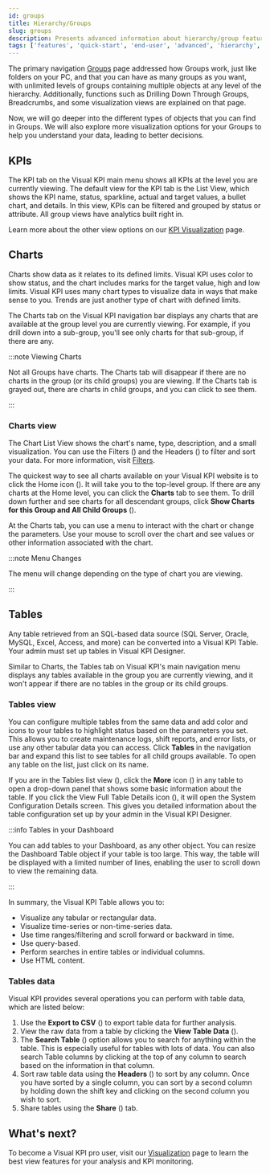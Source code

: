 ```yaml
---
id: groups
title: Hierarchy/Groups
slug: groups
description: Presents advanced information about hierarchy/group features of Visual KPIs software for an end user.
tags: ['features', 'quick-start', 'end-user', 'advanced', 'hierarchy', 'groups']
---
```



The primary navigation [Groups](/docs/end-user/basic-navigation/groups) page addressed how Groups work, just like folders on your PC, and that you can have as many groups as you want, with unlimited levels of groups containing multiple objects at any level of the hierarchy. Additionally, functions such as Drilling Down Through Groups, Breadcrumbs, and some visualization views are explained on that page.

Now, we will go deeper into the different types of objects that you can find in Groups. We will also explore more visualization options for your Groups to help you understand your data, leading to better decisions.

## KPIs

The KPI tab on the Visual KPI main menu shows all KPIs at the level you are currently viewing. The default view for the KPI tab is the List View, which shows the KPI name, status, sparkline, actual and target values, a bullet chart, and details. In this view, KPIs can be filtered and grouped by status or attribute. All group views have analytics built right in.

Learn more about the other view options on our [KPI Visualization](/docs/end-user/features/visualizations/kpi) page.

## Charts

Charts show data as it relates to its defined limits. Visual KPI uses color to show status, and the chart includes marks for the target value, high and low limits. Visual KPI uses many chart types to visualize data in ways that make sense to you. Trends are just another type of chart with defined limits.

The Charts tab on the Visual KPI navigation bar displays any charts that are available at the group level you are currently viewing. For example, if you drill down into a sub-group, you'll see only charts for that sub-group, if there are any.

:::note Viewing Charts

Not all Groups have charts. The Charts tab will disappear if there are no charts in the group (or its child groups) you are viewing. If the Charts tab is grayed out, there are charts in child groups, and you can click to see them.

:::

### Charts view

The Chart List View shows the chart's name, type, description, and a small visualization. You can use the Filters (<SvgFont icon="184"/>) and the Headers (<SvgFont icon="252"/>) to filter and sort your data. For more information, visit [Filters](/docs/end-user/basic-navigation/visualization/#filters).

The quickest way to see all charts available on your Visual KPI website is to click the Home icon (<SvgFont icon="266"/>). It will take you to the top-level group. If there are any charts at the Home level, you can click the **Charts** tab to see them. To drill down further and see charts for all descendant groups, click **Show Charts for this Group and All Child Groups** (<SvgFont icon="208"/>).

At the Charts tab, you can use a menu to interact with the chart or change the parameters. Use your mouse to scroll over the chart and see values or other information associated with the chart.

:::note Menu Changes

The menu will change depending on the type of chart you are viewing.

:::

<StylizedImage
  imgURL="img/docs/end-user/features/groups/features-chartsview2.gif"
  alt="Charts View"
/>

## Tables

Any table retrieved from an SQL-based data source (SQL Server, Oracle, MySQL, Excel, Access, and more) can be converted into a Visual KPI Table. Your admin must set up tables in Visual KPI Designer.

Similar to Charts, the Tables tab on Visual KPI's main navigation menu displays any tables available in the group you are currently viewing, and it won't appear if there are no tables in the group or its child groups.

### Tables view

You can configure multiple tables from the same data and add color and icons to your tables to highlight status based on the parameters you set. This allows you to create maintenance logs, shift reports, and error lists, or use any other tabular data you can access. Click **Tables** in the navigation bar and expand this list to see tables for all child groups available. To open any table on the list, just click on its name.

If you are in the Tables list view (<SvgFont icon="206"/>), click the **More** icon (<SvgFont icon="128"/>) in any table to open a drop-down panel that shows some basic information about the table. If you click the View Full Table Details icon (<SvgFont icon="127"/>), it will open the System Configuration Details screen. This gives you detailed information about the table configuration set up by your admin in the Visual KPI Designer.

<StylizedImage
  imgURL="img/docs/end-user/features/groups/features-tables-view2.gif"
  alt="Tables View"
/>

:::info Tables in your Dashboard

You can add tables to your Dashboard, as any other object. You can resize the Dashboard Table object if your table is too large. This way, the table will be displayed with a limited number of lines, enabling the user to scroll down to view the remaining data.

:::

In summary, the Visual KPI Table allows you to:

- Visualize any tabular or rectangular data.
- Visualize time-series or non-time-series data.
- Use time ranges/filtering and scroll forward or backward in time.
- Use query-based.
- Perform searches in entire tables or individual columns.
- Use HTML content.

### Tables data

Visual KPI provides several operations you can perform with table data, which are listed below:

1. Use the **Export to CSV** (<SvgFont icon="182"/>) to export table data for further analysis.
2. View the raw data from a table by clicking the **View Table Data** (<SvgFont icon="232"/>).
3. The **Search Table** (<SvgFont icon="125"/>) option allows you to search for anything within the table. This is especially useful for tables with lots of data. You can also search Table columns by clicking at the top of any column to search based on the information in that column.
4. Sort raw table data using the **Headers** (<SvgFont icon="252"/>) to sort by any column. Once you have sorted by a single column, you can sort by a second column by holding down the shift key and clicking on the second column you wish to sort.
5. Share tables using the **Share** (<SvgFont icon="17"/>) tab.

<StylizedImage
  imgURL="img/docs/end-user/features/groups/features-tables-data.png"
  alt="Tables Data"
/>

## What's next?

To become a Visual KPI pro user, visit our [Visualization](/docs/end-user/features/visualizations/overview) page to learn the best view features for your analysis and KPI monitoring.